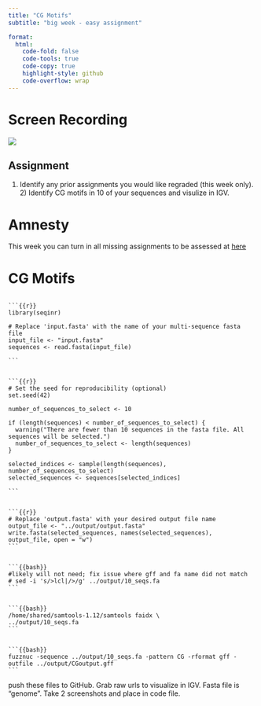```yaml
---
title: "CG Motifs"
subtitle: "big week - easy assignment"

format:
  html:
    code-fold: false
    code-tools: true
    code-copy: true
    highlight-style: github
    code-overflow: wrap
---
```


# Screen Recording

[![](/img/zoom.png){fig-align="right"}](https://washington.zoom.us/rec/share/U0F0-YmBjwJyA-)

::: callout-important
## Assignment

1) Identify any prior assignments you would like regraded (this week only). 2) Identify CG motifs in 10 of your sequences and visulize in IGV.
:::

# Amnesty

This week you can turn in all missing assignments to be assessed at [here](https://github.com/course-fish546-2023/assistance-public/issues/15)

# CG Motifs

````

```{{r}}
library(seqinr)

# Replace 'input.fasta' with the name of your multi-sequence fasta file
input_file <- "input.fasta"
sequences <- read.fasta(input_file)

```


```{{r}}
# Set the seed for reproducibility (optional)
set.seed(42)

number_of_sequences_to_select <- 10

if (length(sequences) < number_of_sequences_to_select) {
  warning("There are fewer than 10 sequences in the fasta file. All sequences will be selected.")
  number_of_sequences_to_select <- length(sequences)
}

selected_indices <- sample(length(sequences), number_of_sequences_to_select)
selected_sequences <- sequences[selected_indices]

```


```{{r}}
# Replace 'output.fasta' with your desired output file name
output_file <- "../output/output.fasta"
write.fasta(selected_sequences, names(selected_sequences), output_file, open = "w")
```


```{{bash}}
#likely will not need; fix issue where gff and fa name did not match
# sed -i 's/>lcl|/>/g' ../output/10_seqs.fa
```


```{{bash}}
/home/shared/samtools-1.12/samtools faidx \
../output/10_seqs.fa
```


```{{bash}}
fuzznuc -sequence ../output/10_seqs.fa -pattern CG -rformat gff -outfile ../output/CGoutput.gff
```
````

push these files to GitHub. Grab raw urls to visualize in IGV. Fasta file is "genome". Take 2 screenshots and place in code file. 



